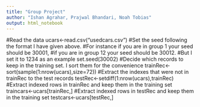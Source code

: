 ```yaml
---
title: "Group Project"
author: "Ishan Agrahar, Prajwal Bhandari, Noah Tobias"
output: html_notebook
---
```


#Read the data
ucars<-read.csv("usedcars.csv")
#Set the seed following the format I have given above.
#For instance if you are in group 1 your seed should be 30001,
#if you are in group 12 your seed should be 30012.
#But I set it to 1234 as an example
set.seed(30002)
#Decide which records to keep in the training set. I sort them for the convenience
trainRec<-sort(sample(1:nrow(ucars),size=72))
#Extract the indexes that were not in trainRec to the test records
testRec<-setdiff(1:nrow(ucars),trainRec)
#Extract indexed rows in trainRec and keep them in the training set
traincars<-ucars[trainRec,]
#Extract indexed rows in testRec and keep them in the training set
testcars<-ucars[testRec,]